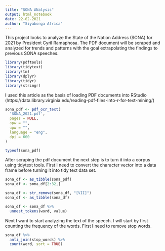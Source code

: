 ```yaml
---
title: "SONA ANalysis"
output: html_notebook
date: 22-02-2021
author: "Siyabonga Africa"
---
```


This project looks to analyze the State of the Nation Address (SONA) for 2021 by President Cyril Ramaphosa. The PDF document will be scraped and analyzed for trends and patterns with the goal extrapolating the findings to previous SONA speeches.

```r
library(pdftools)
library(tidytext)
library(tm)
library(dplyr)
library(tidyr)
library(stringr)
```

I used this article as the basis of loading PDF documents into RStudio (https://data.library.virginia.edu/reading-pdf-files-into-r-for-text-mining/) 

```r
sona_pdf <- pdf_ocr_text(
  'SONA_2021.pdf',
  pages = NULL,
  opw = "",
  upw = "",
  language = "eng",
  dpi = 600
)

typeof(sona_pdf)
```
After scraping the pdf document the next step is to turn it into a corpus using tidytext tools. First I need to convert the character vector into a data frame before turning it into tidy text data set.

```r
sona_df <- as_tibble(sona_pdf)
sona_df <- sona_df[2:32,]

sona_df <- str_remove(sona_df, "[VII]")
sona_df <- as_tibble(sona_df)

sona_df <- sona_df %>%
  unnest_tokens(word, value)
```

Next I want to start analyzing the text of the speech. I will start by first counting the frequency of the words. First I need to remove stop words.

```r
sona_df %>% 
  anti_join(stop_words) %>%
  count(word, sort = TRUE)
```

